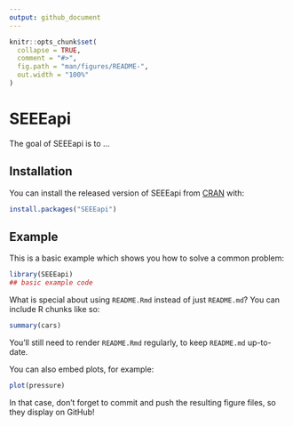 ```yaml
---
output: github_document
---
```


<!-- README.md is generated from README.Rmd. Please edit that file -->

```r
knitr::opts_chunk$set(
  collapse = TRUE,
  comment = "#>",
  fig.path = "man/figures/README-",
  out.width = "100%"
)
```
# SEEEapi

<!-- badges: start -->
<!-- badges: end -->

The goal of SEEEapi is to ...

## Installation

You can install the released version of SEEEapi from [CRAN](https://CRAN.R-project.org) with:

``` r
install.packages("SEEEapi")
```

## Example

This is a basic example which shows you how to solve a common problem:

```r
library(SEEEapi)
## basic example code
```

What is special about using `README.Rmd` instead of just `README.md`? You can include R chunks like so:

```r
summary(cars)
```

You'll still need to render `README.Rmd` regularly, to keep `README.md` up-to-date.

You can also embed plots, for example:

```r
plot(pressure)
```

In that case, don't forget to commit and push the resulting figure files, so they display on GitHub!

